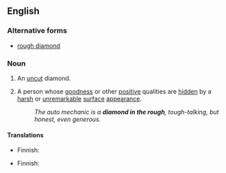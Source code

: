 ==English==

===Alternative forms===
* [[rough diamond]]

===Noun===
{{en-noun|sg=[[diamond]] [[in]] [[the]] [[rough]]|diamonds in the rough}}

# An [[uncut]] diamond.
# {{idiomatic}} A person whose [[goodness]] or other [[positive]] qualities are [[hidden]] by a [[harsh]] or [[unremarkable]] [[surface]] [[appearance]].
#: ''The auto mechanic is a '''diamond in the rough''', tough-talking, but honest, even generous.''

====Translations====
{{trans-top|uncut diamond}}
* Finnish: {{t-|fi|raakatimantti}}
{{trans-mid}}
{{trans-bottom}}

{{trans-top|person with hidden qualities}}
* Finnish: {{t+|fi|nallekarhu}} {{qualifier|of male only}}
{{trans-mid}}
{{trans-bottom}}